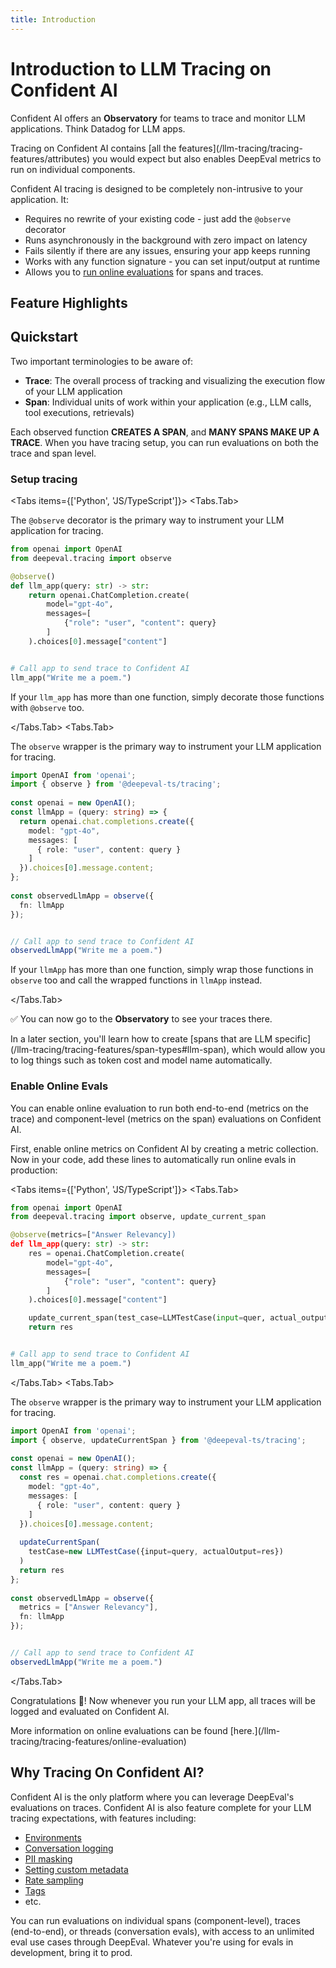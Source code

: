 ```yaml
---
title: Introduction
---
```



# Introduction to LLM Tracing on Confident AI 

Confident AI offers an **Observatory** for teams to trace and monitor LLM applications. Think Datadog for LLM apps.

<Callout>
Tracing on Confident AI contains [all the features](/llm-tracing/tracing-features/attributes) you would expect but also enables DeepEval metrics to run on individual components.
</Callout>

Confident AI tracing is designed to be completely non-intrusive to your application. It:

- Requires no rewrite of your existing code - just add the `@observe` decorator
- Runs asynchronously in the background with zero impact on latency
- Fails silently if there are any issues, ensuring your app keeps running
- Works with any function signature - you can set input/output at runtime
- Allows you to [run online evaluations](/llm-tracing/tracing-features/online-evaluation) for spans and traces.

## Feature Highlights

<Cards>
  <Cards.Card arrow title="LLM Tracing Features" href="/llm-tracing/introduction" />
  <Cards.Card
    arrow
    title="Online Evaluations"
    href="/llm-tracing/tracing-features/online-evaluation"
  />
  <Cards.Card
    arrow
    title="Conversation Monitoring"
    href="/llm-tracing/tracing-features/online-evaluation"
  />
  <Cards.Card
    arrow
    title="Latency and Cost Tracking"
    href="/llm-tracing/latency-and-cost-tracking"
  />
  <Cards.Card
    arrow
    title="Filters and Searches"
    href="/llm-tracing/filters-and-searches"
  />
  <Cards.Card
    arrow
    title="Performance Alerting"
    href="/llm-tracing/performance-alerting"
  />
</Cards>

<VideoDisplayer
  src="https://confident-docs.s3.us-east-1.amazonaws.com/observability:llm-tracing.mp4"
  width="100%"
  title="LLM Tracing for an Agentic RAG App"
/>

## Quickstart

Two important terminologies to be aware of:

- **Trace**: The overall process of tracking and visualizing the execution flow of your LLM application
- **Span**: Individual units of work within your application (e.g., LLM calls, tool executions, retrievals)

Each observed function **CREATES A SPAN**, and **MANY SPANS MAKE UP A TRACE**. When you have tracing setup, you can run evaluations on both the trace and span level.

### Setup tracing

<Tabs items={['Python', 'JS/TypeScript']}>
  <Tabs.Tab>

The `@observe` decorator is the primary way to instrument your LLM application for tracing.

```python showLineNumbers {4, 15}
from openai import OpenAI
from deepeval.tracing import observe

@observe()
def llm_app(query: str) -> str:
    return openai.ChatCompletion.create(
        model="gpt-4o",
        messages=[
            {"role": "user", "content": query}
        ]
    ).choices[0].message["content"]


# Call app to send trace to Confident AI
llm_app("Write me a poem.")
```

If your `llm_app` has more than one function, simply decorate those functions with `@observe` too.

  </Tabs.Tab>
  <Tabs.Tab>

The `observe` wrapper is the primary way to instrument your LLM application for tracing.

```typescript showLineNumbers {14, 20}
import OpenAI from 'openai';
import { observe } from '@deepeval-ts/tracing';
 
const openai = new OpenAI();
const llmApp = (query: string) => {
  return openai.chat.completions.create({
    model: "gpt-4o",
    messages: [
      { role: "user", content: query }
    ]
  }).choices[0].message.content;
};
 
const observedLlmApp = observe({
  fn: llmApp
});


// Call app to send trace to Confident AI
observedLlmApp("Write me a poem.")
```

If your `llmApp` has more than one function, simply wrap those functions in `observe` too and call the wrapped functions in `llmApp` instead.

  </Tabs.Tab>
</Tabs>


✅ You can now go to the **Observatory** to see your traces there.

<Callout>
In a later section, you'll learn how to create [spans that are LLM specific](/llm-tracing/tracing-features/span-types#llm-span), which would allow you to log things such as token cost and model name automatically.
</Callout>

### Enable Online Evals 

You can enable online evaluation to run both end-to-end (metrics on the trace) and component-level (metrics on the span) evaluations on Confident AI. 

First, enable online metrics on Confident AI by creating a metric collection. Now in your code, add these lines to automatically run online evals in production:


<Tabs items={['Python', 'JS/TypeScript']}>
  <Tabs.Tab>

```python showLineNumbers {4, 13}
from openai import OpenAI
from deepeval.tracing import observe, update_current_span

@observe(metrics=["Answer Relevancy])
def llm_app(query: str) -> str:
    res = openai.ChatCompletion.create(
        model="gpt-4o",
        messages=[
            {"role": "user", "content": query}
        ]
    ).choices[0].message["content"]

    update_current_span(test_case=LLMTestCase(input=quer, actual_output=res))
    return res


# Call app to send trace to Confident AI
llm_app("Write me a poem.")
```

  </Tabs.Tab>
  <Tabs.Tab>

The `observe` wrapper is the primary way to instrument your LLM application for tracing.

```typescript showLineNumbers {14, 20}
import OpenAI from 'openai';
import { observe, updateCurrentSpan } from '@deepeval-ts/tracing';
 
const openai = new OpenAI();
const llmApp = (query: string) => {
  const res = openai.chat.completions.create({
    model: "gpt-4o",
    messages: [
      { role: "user", content: query }
    ]
  }).choices[0].message.content;
  
  updateCurrentSpan(
    testCase=new LLMTestCase({input=query, actualOutput=res})
  )
  return res
};
 
const observedLlmApp = observe({
  metrics = ["Answer Relevancy"],
  fn: llmApp
});


// Call app to send trace to Confident AI
observedLlmApp("Write me a poem.")
```

  </Tabs.Tab>
</Tabs>

Congratulations 🎉! Now whenever you run your LLM app, all traces will be logged and evaluated on Confident AI.


<Callout type="info">
More information on online evaluations can be found [here.](/llm-tracing/tracing-features/online-evaluation)
</Callout>

## Why Tracing On Confident AI?

Confident AI is the only platform where you can leverage DeepEval's evaluations on traces. Confident AI is also feature complete for your LLM tracing expectations, with features including:

- [Environments](/llm-tracing/tracing-features/environment)
- [Conversation logging](/llm-tracing/tracing-features/threads)
- [PII masking](/llm-tracing/tracing-features/masking)
- [Setting custom metadata](/llm-tracing/tracing-features/metadata)
- [Rate sampling](/llm-tracing/tracing-features/sampling)
- [Tags](/llm-tracing/tracing-features/tags)
- etc.

You can run evaluations on individual spans (component-level), traces (end-to-end), or threads (conversation evals), with access to an unlimited eval use cases through DeepEval. Whatever you're using for evals in development, bring it to prod.